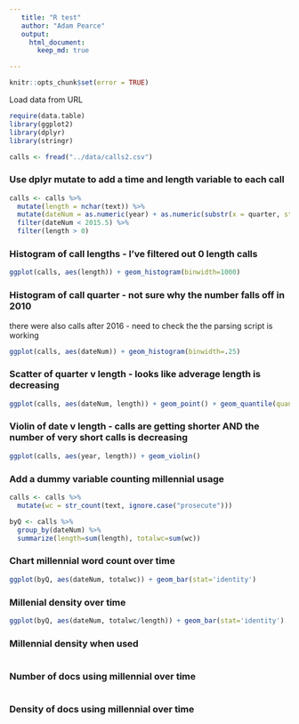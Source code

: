 ```yaml
---
   title: "R test"  
   author: "Adam Pearce"  
   output:  
     html_document:  
       keep_md: true  

---
```

```r
knitr::opts_chunk$set(error = TRUE)
```

Load data from URL
```r
require(data.table)
library(ggplot2)
library(dplyr)
library(stringr)

calls <- fread("../data/calls2.csv")
```


### Use dplyr mutate to add a time and length variable to each call
```r
calls <- calls %>%
  mutate(length = nchar(text)) %>%
  mutate(dateNum = as.numeric(year) + as.numeric(substr(x = quarter, start = 2, stop = 2))/4 - .25) %>%
  filter(dateNum < 2015.5) %>%
  filter(length > 0)
```


### Histogram of call lengths - I've filtered out 0 length calls
```r
ggplot(calls, aes(length)) + geom_histogram(binwidth=1000)
```


### Histogram of call quarter - not sure why the number falls off in 2010
there were also calls after 2016 - need to check the the parsing script is working
```r
ggplot(calls, aes(dateNum)) + geom_histogram(binwidth=.25)
```

### Scatter of quarter v length - looks like adverage length is decreasing
```r
ggplot(calls, aes(dateNum, length)) + geom_point() + geom_quantile(quantiles = c(.1, .25, .5, .75, .9))
```


### Violin of date v length - calls are getting shorter AND the number of very short calls is decreasing
```r
ggplot(calls, aes(year, length)) + geom_violin()
```


### Add a dummy variable counting millennial usage
```r
calls <- calls %>%
  mutate(wc = str_count(text, ignore.case("prosecute")))

byQ <- calls %>% 
  group_by(dateNum) %>% 
  summarize(length=sum(length), totalwc=sum(wc))
```

### Chart millennial word count over time
```r
ggplot(byQ, aes(dateNum, totalwc)) + geom_bar(stat='identity')

```

### Millenial density over time
```r
ggplot(byQ, aes(dateNum, totalwc/length)) + geom_bar(stat='identity')
```

### Millennial density when used
```r

```


### Number of docs using millennial over time
```r

```

### Density of docs using millennial over time
```r

```
